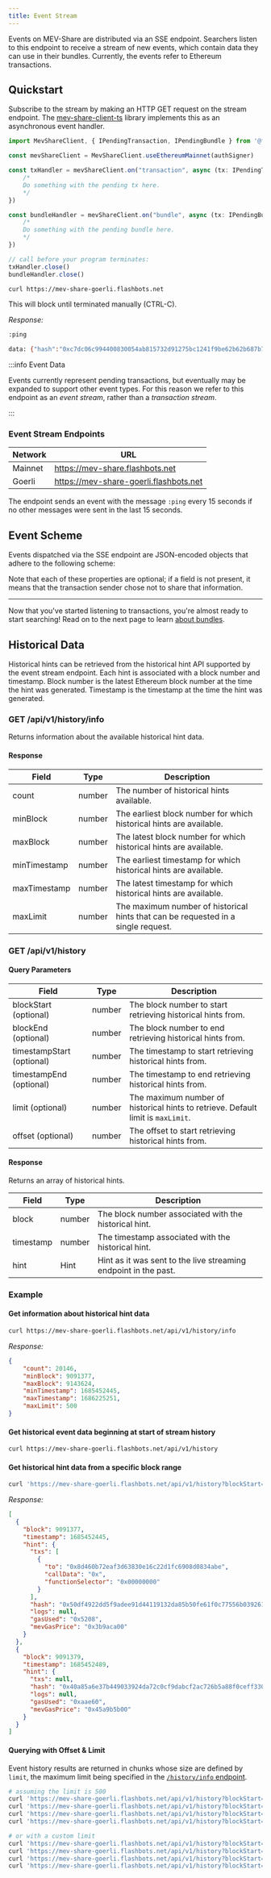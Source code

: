 ```yaml
---
title: Event Stream
---
```



Events on MEV-Share are distributed via an SSE endpoint. Searchers listen to this endpoint to receive a stream of new events, which contain data they can use in their bundles. Currently, the events refer to Ethereum transactions.

## Quickstart

Subscribe to the stream by making an HTTP GET request on the stream endpoint. The [mev-share-client-ts](https://npmjs.com/@flashbots/mev-share-client) library implements this as an asynchronous event handler.

<Tabs>
<TabItem value="ts" label="mev-share-client-ts">

```typescript
import MevShareClient, { IPendingTransaction, IPendingBundle } from '@flashbots/mev-share-client'

const mevShareClient = MevShareClient.useEthereumMainnet(authSigner)

const txHandler = mevShareClient.on("transaction", async (tx: IPendingTransaction) => {
    /*
    Do something with the pending tx here.
    */
})

const bundleHandler = mevShareClient.on("bundle", async (tx: IPendingBundle) => {
    /*
    Do something with the pending bundle here.
    */
})

// call before your program terminates:
txHandler.close()
bundleHandler.close()
```

</TabItem>
<TabItem value="sh" label="curl">

```bash
curl https://mev-share-goerli.flashbots.net
```

This will block until terminated manually (CTRL-C).

_Response:_

```bash
:ping

data: {"hash":"0xc7dc06c994400830054ab815732d91275bc1241f9be62b62b687b7882f19b8d4","logs":null,"txs":[{"to":"0x0000c335bc9d5d1af0402cad63fa7f258363d71a","functionSelector":"0x696d2073","callData":"0x696d20736861726969696969696e67"}]}
```

</TabItem>
</Tabs>

:::info Event Data

Events currently represent pending transactions, but eventually may be expanded to support other event types. For this reason we refer to this endpoint as an _event stream_, rather than a _transaction stream_.

:::

### Event Stream Endpoints

| Network | URL |
|-|-|
| Mainnet | https://mev-share.flashbots.net |
| Goerli | https://mev-share-goerli.flashbots.net |

The endpoint sends an event with the message `:ping` every 15 seconds if no other messages were sent in the last 15 seconds.

## Event Scheme

Events dispatched via the SSE endpoint are JSON-encoded objects that adhere to the following scheme:

<StreamEvent />

Note that each of these properties are optional; if a field is not present, it means that the transaction sender chose not to share that information.

---

Now that you've started listening to transactions, you're almost ready to start searching! Read on to the next page to learn [about bundles](/flashbots-mev-share/searchers/understanding-bundles).


## Historical Data

Historical hints can be retrieved from the historical hint API supported by the event stream endpoint.
Each hint is associated with a block number and timestamp. Block number is the latest Ethereum block number at the time the hint was generated.
Timestamp is the timestamp at the time the hint was generated.

### GET /api/v1/history/info

Returns information about the available historical hint data.

#### Response

| Field | Type | Description |
|-|-|-|
| count | number | The number of historical hints available. |
| minBlock | number | The earliest block number for which historical hints are available. |
| maxBlock | number | The latest block number for which historical hints are available. |
| minTimestamp | number | The earliest timestamp for which historical hints are available. |
| maxTimestamp | number | The latest timestamp for which historical hints are available. |
| maxLimit | number | The maximum number of historical hints that can be requested in a single request. |


### GET /api/v1/history

#### Query Parameters

| Field | Type | Description |
|-|-|-|
| blockStart (optional) | number | The block number to start retrieving historical hints from. |
| blockEnd (optional) | number | The block number to end retrieving historical hints from. |
| timestampStart (optional) | number | The timestamp to start retrieving historical hints from. |
| timestampEnd (optional) | number | The timestamp to end retrieving historical hints from. |
| limit (optional) | number | The maximum number of historical hints to retrieve. Default limit is `maxLimit`. |
| offset (optional) | number | The offset to start retrieving historical hints from. |

#### Response

Returns an array of historical hints.

| Field | Type | Description |
|-|-|-|
| block | number | The block number associated with the historical hint. |
| timestamp | number | The timestamp associated with the historical hint. |
| hint | Hint | Hint as it was sent to the live streaming endpoint in the past. |


### Example

#### Get information about historical hint data

```bash
curl https://mev-share-goerli.flashbots.net/api/v1/history/info
```

_Response:_

```json
{
    "count": 20146,
    "minBlock": 9091377,
    "maxBlock": 9143624,
    "minTimestamp": 1685452445,
    "maxTimestamp": 1686225251,
    "maxLimit": 500
}
```

#### Get historical event data beginning at start of stream history

```bash
curl https://mev-share-goerli.flashbots.net/api/v1/history
```

#### Get historical hint data from a specific block range

```bash
curl 'https://mev-share-goerli.flashbots.net/api/v1/history?blockStart=9091377&blockEnd=9091379'
```

_Response:_

```json
[
  {
    "block": 9091377,
    "timestamp": 1685452445,
    "hint": {
      "txs": [
        {
          "to": "0x8d460b72eaf3d63830e16c22d1fc6908d0834abe",
          "callData": "0x",
          "functionSelector": "0x00000000"
        }
      ],
      "hash": "0x50df4922dd5f9adee91d44119132da85b50fe61f0c77556b039261f7828e1794",
      "logs": null,
      "gasUsed": "0x5208",
      "mevGasPrice": "0x3b9aca00"
    }
  },
  {
    "block": 9091379,
    "timestamp": 1685452489,
    "hint": {
      "txs": null,
      "hash": "0x40a85a6e37b449033924da72c0cf9dabcf2ac726b5a88f0ceff330f11bd01913",
      "logs": null,
      "gasUsed": "0xaae60",
      "mevGasPrice": "0x45a9b5b00"
    }
  }
]
```

#### Querying with Offset & Limit

Event history results are returned in chunks whose size are defined by `limit`, the maximum limit being specified in the [`/history/info` endpoint](/docs/flashbots-mev-share/searchers/event-stream#get-apiv1historyinfo).

```bash
# assuming the limit is 500
curl 'https://mev-share-goerli.flashbots.net/api/v1/history?blockStart=9091377'
curl 'https://mev-share-goerli.flashbots.net/api/v1/history?blockStart=9091377&offset=500'
curl 'https://mev-share-goerli.flashbots.net/api/v1/history?blockStart=9091377&offset=1000'
curl 'https://mev-share-goerli.flashbots.net/api/v1/history?blockStart=9091377&offset=1500'

# or with a custom limit
curl 'https://mev-share-goerli.flashbots.net/api/v1/history?blockStart=9091377&limit=100'
curl 'https://mev-share-goerli.flashbots.net/api/v1/history?blockStart=9091377&limit=100&offset=100'
curl 'https://mev-share-goerli.flashbots.net/api/v1/history?blockStart=9091377&limit=100&offset=200'
curl 'https://mev-share-goerli.flashbots.net/api/v1/history?blockStart=9091377&limit=100&offset=300'
```